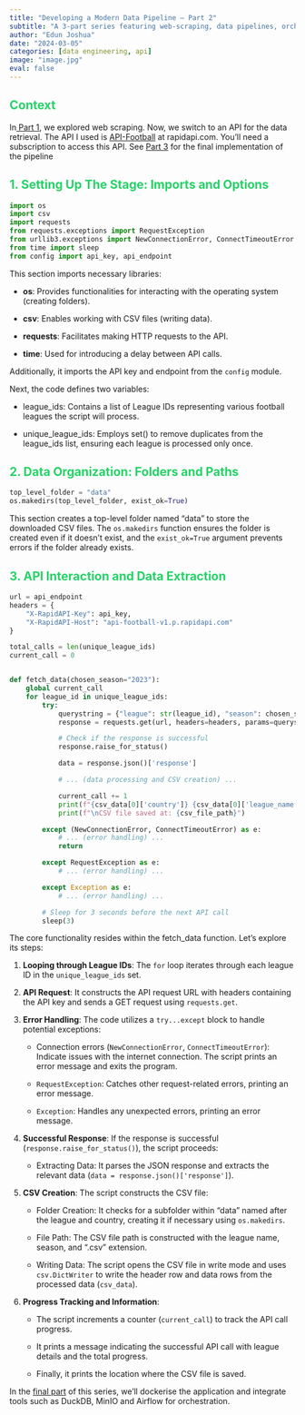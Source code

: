 ```yaml
---
title: "Developing a Modern Data Pipeline — Part 2"
subtitle: "A 3-part series featuring web-scraping, data pipelines, orchestration and containerisation"
author: "Edun Joshua"
date: "2024-03-05"
categories: [data engineering, api]
image: "image.jpg"
eval: false
---
```


::: {style="color: #25D366;"}
## Context
:::

In[ Part 1](https://medium.com/@joshuaolubori/developing-a-modern-data-pipeline-part-1-3421ea940478), we explored web scraping. Now, we switch to an API for the data retrieval. The API I used is [API-Football](https://rapidapi.com/api-sports/api/api-football/details) at rapidapi.com. You’ll need a subscription to access this API. See [Part 3](https://medium.com/@joshuaolubori/developing-a-modern-data-pipeline-part-3-d40dda115e8c) for the final implementation of the pipeline

::: {style="color: #25D366;"}
## 1. Setting Up The Stage: Imports and Options
:::

```python
import os
import csv
import requests
from requests.exceptions import RequestException
from urllib3.exceptions import NewConnectionError, ConnectTimeoutError
from time import sleep
from config import api_key, api_endpoint
```

This section imports necessary libraries:

-   **os**: Provides functionalities for interacting with the operating system (creating folders).

-   **csv**: Enables working with CSV files (writing data).

-   **requests**: Facilitates making HTTP requests to the API.

-   **time**: Used for introducing a delay between API calls.

Additionally, it imports the API key and endpoint from the `config` module.

Next, the code defines two variables:

-   league_ids: Contains a list of League IDs representing various football leagues the script will process.

-   unique_league_ids: Employs set() to remove duplicates from the league_ids list, ensuring each league is processed only once.

::: {style="color: #25D366;"}
## 2. Data Organization: Folders and Paths
:::

```python
top_level_folder = "data"
os.makedirs(top_level_folder, exist_ok=True)
```

This section creates a top-level folder named “data” to store the downloaded CSV files. The `os.makedirs` function ensures the folder is created even if it doesn't exist, and the `exist_ok=True` argument prevents errors if the folder already exists.

::: {style="color: #25D366;"}
## 3. API Interaction and Data Extraction
:::

```python
url = api_endpoint
headers = {
    "X-RapidAPI-Key": api_key,
    "X-RapidAPI-Host": "api-football-v1.p.rapidapi.com"
}

total_calls = len(unique_league_ids)
current_call = 0


def fetch_data(chosen_season="2023"):
    global current_call
    for league_id in unique_league_ids:
        try:
            querystring = {"league": str(league_id), "season": chosen_season}
            response = requests.get(url, headers=headers, params=querystring)

            # Check if the response is successful
            response.raise_for_status()

            data = response.json()['response']

            # ... (data processing and CSV creation) ...

            current_call += 1
            print(f"{csv_data[0]['country']} {csv_data[0]['league_name']} called: ({current_call}/{total_calls})")
            print(f"\nCSV file saved at: {csv_file_path}")

        except (NewConnectionError, ConnectTimeoutError) as e:
            # ... (error handling) ...
            return

        except RequestException as e:
            # ... (error handling) ...

        except Exception as e:
            # ... (error handling) ...

        # Sleep for 3 seconds before the next API call
        sleep(3)
```

The core functionality resides within the fetch_data function. Let's explore its steps:

1.  **Looping through League IDs**: The `for` loop iterates through each league ID in the `unique_league_ids` set.

2.  **API Request**: It constructs the API request URL with headers containing the API key and sends a GET request using `requests.get`.

3.  **Error Handling**: The code utilizes a `try...except` block to handle potential exceptions:

    -   Connection errors (`NewConnectionError`, `ConnectTimeoutError`): Indicate issues with the internet connection. The script prints an error message and exits the program.

    -   `RequestException`: Catches other request-related errors, printing an error message.

    -   `Exception`: Handles any unexpected errors, printing an error message.

4.  **Successful Response**: If the response is successful (`response.raise_for_status()`), the script proceeds:

    -   Extracting Data: It parses the JSON response and extracts the relevant data (`data = response.json()['response']`).

5.  **CSV Creation**: The script constructs the CSV file:
   
    -   Folder Creation: It checks for a subfolder within “data” named after the league and country, creating it if necessary using `os.makedirs`.

    -   File Path: The CSV file path is constructed with the league name, season, and “.csv” extension.

    -   Writing Data: The script opens the CSV file in write mode and uses `csv.DictWriter` to write the header row and data rows from the processed data (`csv_data`).


6.  **Progress Tracking and Information**:

    -   The script increments a counter (`current_call`) to track the API call progress.

    -   It prints a message indicating the successful API call with league details and the total progress.

    -   Finally, it prints the location where the CSV file is saved.

In the [final part](https://medium.com/@joshuaolubori/developing-a-modern-data-pipeline-part-3-d40dda115e8c) of this series, we’ll dockerise the application and integrate tools such as DuckDB, MinIO and Airflow for orchestration.